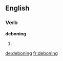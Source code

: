==English==

===Verb===
'''deboning'''

# {{third-person singular of|debone}}

[[de:deboning]]
[[fr:deboning]]
